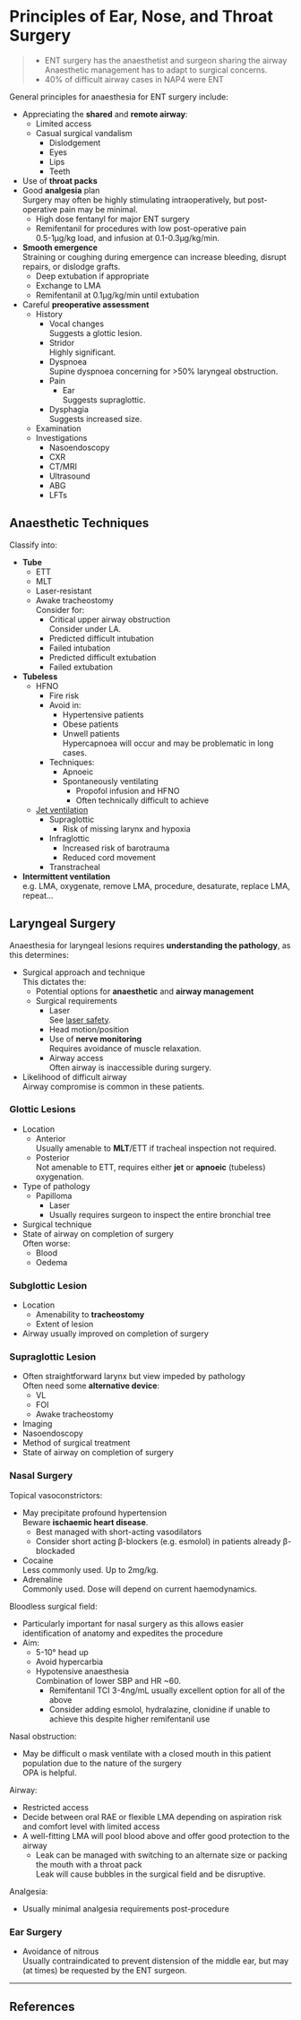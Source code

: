 # Principles of Ear, Nose, and Throat Surgery


>* ENT surgery has the anaesthetist and surgeon sharing the airway  
>Anaesthetic management has to adapt to surgical concerns.
>* 40% of difficult airway cases in NAP4 were ENT

General principles for anaesthesia for ENT surgery include:

* Appreciating the **shared** and **remote airway**:
	* Limited access
	* Casual surgical vandalism
		* Dislodgement
		* Eyes
		* Lips
		* Teeth
* Use of **throat packs**
* Good **analgesia** plan  
Surgery may often be highly stimulating intraoperatively, but post-operative pain may be minimal.
	* High dose fentanyl for major ENT surgery
	* Remifentanil for procedures with low post-operative pain  
	0.5-1μg/kg load, and infusion at 0.1-0.3μg/kg/min.
* **Smooth emergence**  
Straining or coughing during emergence can increase bleeding, disrupt repairs, or dislodge grafts.
	* Deep extubation if appropriate
	* Exchange to LMA
	* Remifentanil at 0.1μg/kg/min until extubation
* Careful **preoperative assessment**
	* History
		* Vocal changes  
		Suggests a glottic lesion.
		* Stridor  
		Highly significant.
		* Dyspnoea  
		Supine dyspnoea concerning for >50% laryngeal obstruction.
		* Pain
			* Ear  
			Suggests supraglottic.
		* Dysphagia  
		Suggests increased size.
	* Examination
	* Investigations
		* Nasoendoscopy
		* CXR
		* CT/MRI
		* Ultrasound
		* ABG
		* LFTs

## Anaesthetic Techniques

Classify into:

* **Tube**
	* ETT
	* MLT
	* Laser-resistant
	* Awake tracheostomy  
	Consider for:
		* Critical upper airway obstruction  
		Consider under LA.
		* Predicted difficult intubation
		* Failed intubation
		* Predicted difficult extubation
		* Failed extubation
* **Tubeless**  
	* HFNO  
		* Fire risk
		* Avoid in:
			* Hypertensive patients
			* Obese patients
			* Unwell patients  
			Hypercapnoea will occur and may be problematic in long cases.
		* Techniques:
			* Apnoeic  
			* Spontaneously ventilating  
				* Propofol infusion and HFNO
				* Often technically difficult to achieve
	* [Jet ventilation](/anaesthesia/ent/jet-vent.md)
		* Supraglottic  
			* Risk of missing larynx and hypoxia
		* Infraglottic  
			* Increased risk of barotrauma
			* Reduced cord movement
		* Transtracheal
* **Intermittent ventilation**  
e.g. LMA, oxygenate, remove LMA, procedure, desaturate, replace LMA, repeat...


## Laryngeal Surgery

Anaesthesia for laryngeal lesions requires **understanding the pathology**, as this determines:

* Surgical approach and technique  
This dictates the:
	* Potential options for **anaesthetic** and **airway management**  
	* Surgical requirements
		* Laser  
		See [laser safety](/anaesthesia/considerations/laser-safety.md).
		* Head motion/position
		* Use of **nerve monitoring**  
		Requires avoidance of muscle relaxation.
		* Airway access  
		Often airway is inaccessible during surgery.
* Likelihood of difficult airway  
Airway compromise is common in these patients.


### Glottic Lesions

* Location
	* Anterior  
	Usually amenable to **MLT**/ETT if tracheal inspection not required.
	* Posterior  
	Not amenable to ETT, requires either **jet** or **apnoeic** (tubeless) oxygenation.
* Type of pathology
	* Papilloma
		* Laser
		* Usually requires surgeon to inspect the entire bronchial tree
* Surgical technique
* State of airway on completion of surgery  
Often worse:
	* Blood
	* Oedema


### Subglottic Lesion

* Location
	* Amenability to **tracheostomy**
	* Extent of lesion
* Airway usually improved on completion of surgery


### Supraglottic Lesion

* Often straightforward larynx but view impeded by pathology  
Often need some **alternative device**:
	* VL
	* FOI
	* Awake tracheostomy
* Imaging
* Nasoendoscopy
* Method of surgical treatment
* State of airway on completion of surgery


### Nasal Surgery

Topical vasoconstrictors:

* May precipitate profound hypertension  
Beware **ischaemic heart disease**.
	* Best managed with short-acting vasodilators
	* Consider short acting β-blockers (e.g. esmolol) in patients already β-blockaded
* Cocaine  
Less commonly used. Up to 2mg/kg.
* Adrenaline  
Commonly used. Dose will depend on current haemodynamics.


Bloodless surgical field:

* Particularly important for nasal surgery as this allows easier identification of anatomy and expedites the procedure
* Aim:
	* 5-10° head up
	* Avoid hypercarbia
	* Hypotensive anaesthesia  
	Combination of lower SBP and HR ~60.
		* Remifentanil TCI 3-4ng/mL usually excellent option for all of the above
		* Consider adding esmolol, hydralazine, clonidine if unable to achieve this despite higher remifentanil use


Nasal obstruction:

* May be difficult o mask ventilate with a closed mouth in this patient population due to the nature of the surgery  
OPA is helpful.


Airway:

* Restricted access
* Decide between oral RAE or flexible LMA depending on aspiration risk and comfort level with limited access
* A well-fitting LMA will pool blood above and offer good protection to the airway
	* Leak can be managed with switching to an alternate size or packing the mouth with a throat pack  
	Leak will cause bubbles in the surgical field and be disruptive.


Analgesia:

* Usually minimal analgesia requirements post-procedure

### Ear Surgery

* Avoidance of nitrous  
Usually contraindicated to prevent distension of the middle ear, but may (at times) be requested by the ENT surgeon.

---

## References
